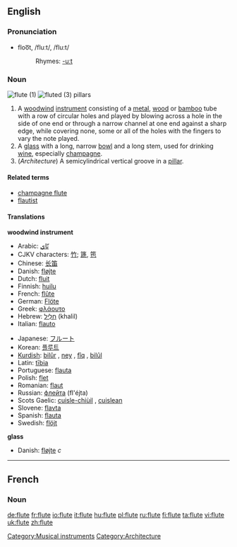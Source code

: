 {{see|flûte}}
{{wikipedia}}
==English==
===Pronunciation===
*floo͞t, /fluːt/, /flu:t/
*:Rhymes: [[Rhymes:English:-uːt|-uːt]]

===Noun===
{{en-noun}}

[[Image:Flute 1911.jpg|thumb|flute (1)]]
[[Image:Cincinnati-life-insurance-building-detail.jpg|thumb|fluted (3) [[pillar]]s]]

#[[Category:Musical instruments]] A [[woodwind]] [[instrument]] consisting of a [[metal]], [[wood]] or [[bamboo]] tube with a row of circular holes and played by blowing across a hole in the side of one end or through a narrow channel at one end against a sharp edge, while covering none, some or all of the holes with the fingers to vary the note played.
#A [[glass]] with a long, narrow [[bowl]] and a long stem, used for drinking [[wine]], especially [[champagne]]. <!--Note: "bowl" is the correct term to use here - confirmed at http://66.102.9.104/search?q=cache:N9GMnphl-vcJ:www.daacs.org/aboutDatabase/pdf/cataloging/Glass.pdf+%22parts+of+a+glass%22+stem&hl=en -->
#(''Architecture'') A semicylindrical vertical groove in a [[pillar]]. 

====Related terms====
*[[champagne flute]]
*[[flautist]]

====Translations====
'''woodwind instrument'''
{{top}}
*Arabic: [[نّاي]]
*CJKV characters: [[竹]]; [[篪]], [[竾]]
*Chinese: [[长笛]]
*Danish: [[fløjte]] {{c}}
*Dutch: [[fluit]]
*Finnish: [[huilu]]
*French: [[flûte]] {{f}}
*German: [[Flöte]] {{f}}
*Greek: [[φλάουτο]]
*Hebrew: [[חליל| חָלִיל]] (khalil) {{m}}
*Italian: [[flauto]] {{m}}
{{mid}}
*Japanese: [[フルート]]
*Korean: [[플루트]]
*[[Kurdish]]: [[bilûr]] {{f}}, [[ney]] {{f}}, [[fîq]] {{f}}, [[bilûl]] {{f}}
*Latin: [[tibia|tībia]] {{f}}
*Portuguese: [[flauta]] {{f}}
*Polish: [[flet]] {{m}}
*Romanian: [[flaut]] {{n}}
*Russian: [[флейта]] (fl'éjta) {{f}}
*Scots Gaelic: [[cuisle-chiùil]] {{f}}, [[cuislean]] {{m}}
*Slovene: [[flavta]] {{f}}
*Spanish: [[flauta]] {{f}}
*Swedish: [[flöjt]]
{{bottom}}

'''glass'''
{{top}}
*Danish: [[fløjte]] ''c''
{{mid}}
{{bottom}}

----

==French==
===Noun===
{{alternative spelling of|flûte}}

[[Category:Architecture]]

[[de:flute]]
[[fr:flute]]
[[io:flute]]
[[it:flute]]
[[hu:flute]]
[[pl:flute]]
[[ru:flute]]
[[fi:flute]]
[[ta:flute]]
[[vi:flute]]
[[uk:flute]]
[[zh:flute]]